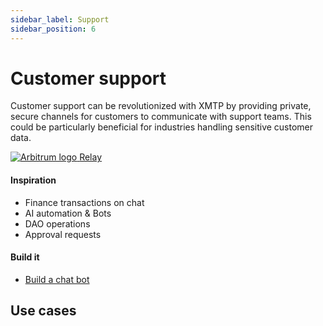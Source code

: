```yaml
---
sidebar_label: Support
sidebar_position: 6
---
```



# Customer support

Customer support can be revolutionized with XMTP by providing private, secure channels for customers to communicate with support teams. This could be particularly beneficial for industries handling sensitive customer data.

<div class="chain-list">
  <a href="https://relay.cc/" class="chain-item">
    <img src={relay} alt="Arbitrum logo" />
    <span>Relay</span>
  </a>
</div>

#### Inspiration

- Finance transactions on chat
- AI automation & Bots
- DAO operations
- Approval requests

#### Build it

- [Build a chat bot](/docs/tutorials/bots)

## Use cases


<Usecases />
